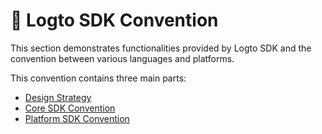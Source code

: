 # 📃 Logto SDK Convention

This section demonstrates functionalities provided by Logto SDK and the convention between various languages and platforms.

This convention contains three main parts:

- [Design Strategy](./design-strategy)
- [Core SDK Convention](./core-sdk-convention)
- [Platform SDK Convention](./platform-sdk-convention)
